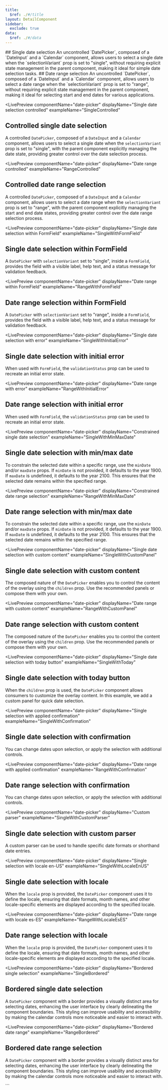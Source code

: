 ```yaml
---
title:
  $ref: ./#/title
layout: DetailComponent
sidebar:
  exclude: true
data:
  $ref: ./#/data
---
```


<LivePreviewControls>

<LivePreview componentName="date-picker" exampleName="Single">
 ## Single date selection 
 An uncontrolled `DatePicker`, composed of a `DateInput` and a `Calendar` component, allows users to select a single date when the `selectionVariant` prop is set to "single", without requiring explicit state management in the parent component, making it ideal for simple date selection tasks.
</LivePreview>

<LivePreview componentName="date-picker" exampleName="Range">
## Date range selection 
An uncontrolled `DatePicker`, composed of a `DateInput` and a `Calendar` component, allows users to select a date range when the `selectionVariant` prop is set to "range", without requiring explicit state management in the parent component, making it ideal for selecting start and end dates for various applications.
</LivePreview>

<LivePreview
  componentName="date-picker"
  displayName="Single date selection controlled"
  exampleName="SingleControlled"
>
## Controlled single date selection 
A controlled `DatePicker`, composed of a `DateInput` and a `Calendar` component, allows users to select a single date when the `selectionVariant` prop is set to "single", with the parent component explicitly managing the date state, providing greater control over the date selection process.
</LivePreview>

<LivePreview
  componentName="date-picker"
  displayName="Date range controlled"
  exampleName="RangeControlled"
>
## Controlled date range selection 
A controlled `DatePicker`, composed of a `DateInput` and a `Calendar` component, allows users to select a date range when the `selectionVariant` prop is set to "range", with the parent component explicitly managing the start and end date states, providing greater control over the date range selection process.
</LivePreview>

<LivePreview
  componentName="date-picker"
  displayName="Single date selection within FormField"
  exampleName="SingleWithFormField"
>
## Single date selection within FormField 
A `DatePicker` with `selectionVariant` set to "single", inside a `FormField`, provides the field with a visible label, help text, and a status message for validation feedback.
</LivePreview>

<LivePreview
  componentName="date-picker"
  displayName="Date range within FormField"
  exampleName="RangeWithFormField"
>
 ## Date range selection within FormField 
 A `DatePicker` with `selectionVariant` set to "range", inside a `FormField`, provides the field with a visible label, help text, and a status message for validation feedback.
</LivePreview>

<LivePreview
  componentName="date-picker"
  displayName="Single date selection with error"
  exampleName="SingleWithInitialError"
>
## Single date selection with initial error 
When used with `FormField`, the `validationStatus` prop can be used to recreate an initial error state.
</LivePreview>

<LivePreview
  componentName="date-picker"
  displayName="Date range with error"
  exampleName="RangeWithInitialError"
>
## Date range selection with initial error 
When used with `FormField`, the `validationStatus` prop can be used to recreate an initial error state.
</LivePreview>

<LivePreview
  componentName="date-picker"
  displayName="Constrained single date selection"
  exampleName="SingleWithMinMaxDate"
>
## Single date selection with min/max date 
To constrain the selected date within a specific range, use the `minDate` and/or `maxDate` props. If `minDate` is not provided, it defaults to the year 1900. If `maxDate` is undefined, it defaults to the year 2100. This ensures that the selected date remains within the specified range.
</LivePreview>

<LivePreview
  componentName="date-picker"
  displayName="Constrained date range selection"
  exampleName="RangeWithMinMaxDate"
>
## Date range selection with min/max date 
To constrain the selected date within a specific range, use the `minDate` and/or `maxDate` props. If `minDate` is not provided, it defaults to the year 1900. If `maxDate` is undefined, it defaults to the year 2100. This ensures that the selected date remains within the specified range.
</LivePreview>

<LivePreview
  componentName="date-picker"
  displayName="Single date selection with custom content"
  exampleName="SingleWithCustomPanel"
>
## Single date selection with custom content 
The composed nature of the `DatePicker` enables you to control the content of the overlay using the `children` prop. Use the recommended panels or compose them with your own.
</LivePreview>

<LivePreview
  componentName="date-picker"
  displayName="Date range with custom content"
  exampleName="RangeWithCustomPanel"
>
## Date range selection with custom content 
The composed nature of the `DatePicker` enables you to control the content of the overlay using the `children` prop. Use the recommended panels or compose them with your own.
</LivePreview>

<LivePreview
  componentName="date-picker"
  displayName="Single date selection with today button"
  exampleName="SingleWithToday"
>
## Single date selection with today button 
When the `children` prop is used, the `DatePicker` component allows consumers to customize the overlay content. In this example, we add a custom panel for quick date selection.
</LivePreview>

<LivePreview
  componentName="date-picker"
  displayName="Single selection with applied confirmation"
  exampleName="SingleWithConfirmation"
>
## Single date selection with confirmation 
You can change dates upon selection, or apply the selection with additional controls.
</LivePreview>

<LivePreview
  componentName="date-picker"
  displayName="Date range with applied confirmation"
  exampleName="RangeWithConfirmation"
>
## Date range selection with confirmation 
You can change dates upon selection, or apply the selection with additional controls.
</LivePreview>

<LivePreview
  componentName="date-picker"
  displayName="Custom parser"
  exampleName="SingleWithCustomParser"
>
## Single date selection with custom parser
A custom parser can be used to handle specific date formats or shorthand date entries.
</LivePreview>

<LivePreview
  componentName="date-picker"
  displayName="Single selection with locale en-US"
  exampleName="SingleWithLocaleEnUS"
>
## Single date selection with locale 
When the `locale` prop is provided, the `DatePicker` component uses it to define the locale, ensuring that date formats, month names, and other locale-specific elements are displayed according to the specified locale.
</LivePreview>

<LivePreview
  componentName="date-picker"
  displayName="Date range with locale es-ES"
  exampleName="RangeWithLocaleEsES"
>
## Date range selection with locale 
When the `locale` prop is provided, the `DatePicker` component uses it to define the locale, ensuring that date formats, month names, and other locale-specific elements are displayed according to the specified locale.
</LivePreview>

<LivePreview
  componentName="date-picker"
  displayName="Bordered single selection"
  exampleName="SingleBordered"
>
## Bordered single date selection 
A `DatePicker` component with a border provides a visually distinct area for selecting dates, enhancing the user interface by clearly delineating the component boundaries. This styling can improve usability and accessibility by making the calendar controls more noticeable and easier to interact with.
</LivePreview>

<LivePreview
  componentName="date-picker"
  displayName="Bordered date range"
  exampleName="RangeBordered"
>
## Bordered date range selection 
A `DatePicker` component with a border provides a visually distinct area for selecting dates, enhancing the user interface by clearly delineating the component boundaries. This styling can improve usability and accessibility by making the calendar controls more noticeable and easier to interact with.
</LivePreview>

</LivePreviewControls>
```
